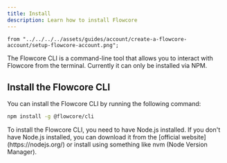 ```yaml
---
title: Install
description: Learn how to install Flowcore
---
```


    from "../../../../assets/guides/account/create-a-flowcore-account/setup-flowcore-account.png";

The Flowcore CLI is a command-line tool that allows you to interact with Flowcore from the terminal. Currently it can
only be installed via NPM.

## Install the Flowcore CLI

You can install the Flowcore CLI by running the following command:

```bash
npm install -g @flowcore/cli
```

<Card title="Requires Node.js" icon="information">
    To install the Flowcore CLI, you need to have Node.js installed. If you don't have Node.js installed, you can download
    it from the [official website](https://nodejs.org/) or install using something like nvm (Node Version Manager).
</Card>